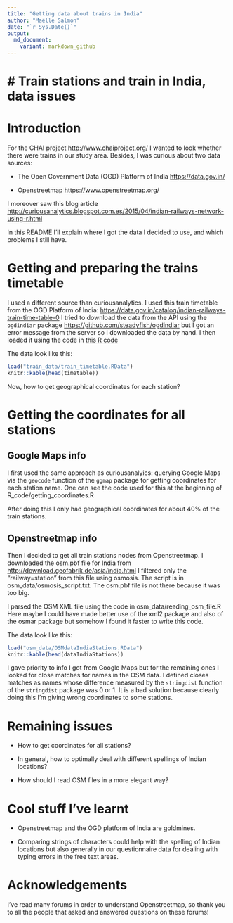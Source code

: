 ```yaml
---
title: "Getting data about trains in India"
author: "Maëlle Salmon"
date: "`r Sys.Date()`"
output:
  md_document:
    variant: markdown_github
---
```

# Train stations and train in India, data issues
================================================

# Introduction

For the CHAI project <http://www.chaiproject.org/> I wanted to look whether there were trains in our study area. Besides, I was curious about two data sources:

* The Open Government Data (OGD) Platform of India <https://data.gov.in/>

* Openstreetmap <https://www.openstreetmap.org/>

I moreover saw this blog article <http://curiousanalytics.blogspot.com.es/2015/04/indian-railways-network-using-r.html> 

In this README I'll explain where I got the data I decided to use, and which problems I still have.

# Getting and preparing the trains timetable

I used a different source than curiousanalytics. I used this train timetable from the OGD Platform of India: <https://data.gov.in/catalog/indian-railways-train-time-table-0> I tried to download the data from the API using the `ogdindiar` package <https://github.com/steadyfish/ogdindiar> but I got an error message from the server so I downloaded the data by hand. I then loaded it using the code in [this R code](R_code/getting_train_timetable.R)

The data look like this:

```r
load("train_data/train_timetable.RData")
knitr::kable(head(timetable))
```

Now, how to get geographical coordinates for each station?

# Getting the coordinates for all stations

## Google Maps info 

I first used the same approach as curiousanalyics: querying Google Maps via the `geocode` function of the `ggmap` package for getting coordinates for each station name. One can see the code used for this at the beginning of R_code/getting_coordinates.R

After doing this I only had geographical coordinates for about 40% of the train stations.

## Openstreetmap info

Then I decided to get all train stations nodes from Openstreetmap. I downloaded the osm.pbf file for India from <http://download.geofabrik.de/asia/india.html> I filtered only the "railway=station" from this file using osmosis. The script is in osm_data/osmosis_script.txt. The osm.pbf file is not there because it was too big.

I parsed the OSM XML file using the code in osm_data/reading_osm_file.R Here maybe I could have made better use of the xml2 package and also of the osmar package but somehow I found it faster to write this code.

The data look like this:

```r
load("osm_data/OSMdataIndiaStations.RData")
knitr::kable(head(dataIndiaStations))
```

I gave priority to info I got from Google Maps but for the remaining ones I looked for close matches for names in the OSM data. I defined closes matches as names whose difference measured by the `stringdist` function of the `stringdist` package was 0 or 1. It is a bad solution because clearly doing this I'm giving wrong coordinates to some stations.

# Remaining issues

* How to get coordinates for all stations?

* In general, how to optimally deal with different spellings of Indian locations?

* How should I read OSM files in a more elegant way? 

# Cool stuff I've learnt

* Openstreetmap and the OGD platform of India are goldmines.

* Comparing strings of characters could help with the spelling of Indian locations but also generally in our questionnaire data for dealing with typing errors in the free text areas.

# Acknowledgements

I've read many forums in order to understand Openstreetmap, so thank you to all the people that asked and answered questions on these forums!